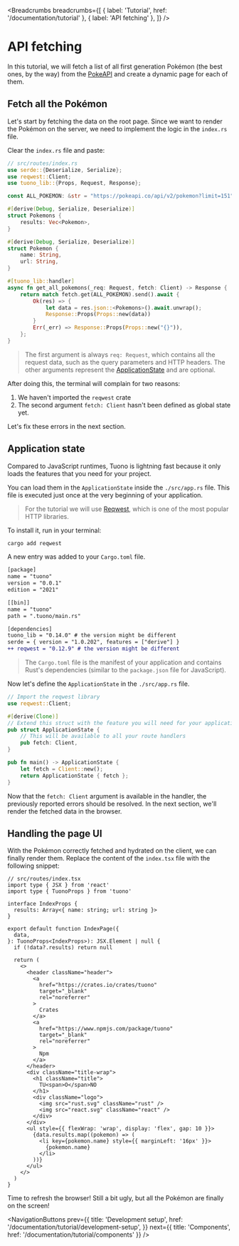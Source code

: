 
<MetaTags
  title="Tuono - API fetching"
  canonical="https://tuono.dev/documentation/tutorial/api-fetching"
  description="Learn how to fetch remote APIs on the backend"
/>


<Breadcrumbs
  breadcrumbs={[
    { label: 'Tutorial', href: '/documentation/tutorial' },
    { label: 'API fetching' },
  ]}
/>

# API fetching

In this tutorial, we will fetch a list of all first generation Pokémon (the best ones, by the way) from the [PokeAPI](https://pokeapi.co/docs/v2) and create a dynamic page for each of them.

## Fetch all the Pokémon

Let's start by fetching the data on the root page.
Since we want to render the Pokémon on the server, we need to implement the logic in the `index.rs` file.

Clear the `index.rs` file and paste:

```rs
// src/routes/index.rs
use serde::{Deserialize, Serialize};
use reqwest::Client;
use tuono_lib::{Props, Request, Response};

const ALL_POKEMON: &str = "https://pokeapi.co/api/v2/pokemon?limit=151";

#[derive(Debug, Serialize, Deserialize)]
struct Pokemons {
    results: Vec<Pokemon>,
}

#[derive(Debug, Serialize, Deserialize)]
struct Pokemon {
    name: String,
    url: String,
}

#[tuono_lib::handler]
async fn get_all_pokemons(_req: Request, fetch: Client) -> Response {
    return match fetch.get(ALL_POKEMON).send().await {
        Ok(res) => {
            let data = res.json::<Pokemons>().await.unwrap();
            Response::Props(Props::new(data))
        }
        Err(_err) => Response::Props(Props::new("{}")),
    };
}
```

> The first argument is always `req: Request`, which contains all the request data, such as the query parameters and HTTP headers.
> The other arguments represent the [ApplicationState](/documentation/application-state) and are optional.

After doing this, the terminal will complain for two reasons:

1. We haven't imported the `reqwest` crate
2. The second argument `fetch: Client` hasn't been defined as global state yet.

Let's fix these errors in the next section.

## Application state

Compared to JavaScript runtimes, Tuono is lightning fast because it only loads the features that you need for your project.

You can load them in the `ApplicationState` inside the `./src/app.rs` file. This file is executed just once at the very beginning of your application.

> For the tutorial we will use [Reqwest](https://docs.rs/reqwest/latest/reqwest/), which is one of the most popular HTTP libraries.

To install it, run in your terminal:

```sh
cargo add reqwest
```

A new entry was added to your `Cargo.toml` file.

```diff
[package]
name = "tuono"
version = "0.0.1"
edition = "2021"

[[bin]]
name = "tuono"
path = ".tuono/main.rs"

[dependencies]
tuono_lib = "0.14.0" # the version might be different
serde = { version = "1.0.202", features = ["derive"] }
++ reqwest = "0.12.9" # the version might be different
```

> The `Cargo.toml` file is the manifest of your application and contains Rust's dependencies
> (similar to the `package.json` file for JavaScript).

Now let's define the `ApplicationState` in the `./src/app.rs` file.

```rs
// Import the reqwest library
use reqwest::Client;

#[derive(Clone)]
// Extend this struct with the feature you will need for your application
pub struct ApplicationState {
    // This will be available to all your route handlers
    pub fetch: Client,
}

pub fn main() -> ApplicationState {
    let fetch = Client::new();
    return ApplicationState { fetch };
}
```

Now that the `fetch: Client` argument is available in the handler, the previously reported errors should be resolved.
In the next section, we'll render the fetched data in the browser.

## Handling the page UI

With the Pokémon correctly fetched and hydrated on the client, we can finally render them.
Replace the content of the `index.tsx` file with the following snippet:

```tsx
// src/routes/index.tsx
import type { JSX } from 'react'
import type { TuonoProps } from 'tuono'

interface IndexProps {
  results: Array<{ name: string; url: string }>
}

export default function IndexPage({
  data,
}: TuonoProps<IndexProps>): JSX.Element | null {
  if (!data?.results) return null

  return (
    <>
      <header className="header">
        <a
          href="https://crates.io/crates/tuono"
          target="_blank"
          rel="noreferrer"
        >
          Crates
        </a>
        <a
          href="https://www.npmjs.com/package/tuono"
          target="_blank"
          rel="noreferrer"
        >
          Npm
        </a>
      </header>
      <div className="title-wrap">
        <h1 className="title">
          TU<span>O</span>NO
        </h1>
        <div className="logo">
          <img src="rust.svg" className="rust" />
          <img src="react.svg" className="react" />
        </div>
      </div>
      <ul style={{ flexWrap: 'wrap', display: 'flex', gap: 10 }}>
        {data.results.map((pokemon) => (
          <li key={pokemon.name} style={{ marginLeft: '16px' }}>
            {pokemon.name}
          </li>
        ))}
      </ul>
    </>
  )
}
```

Time to refresh the browser! Still a bit ugly, but all the Pokémon are finally on the screen!


<NavigationButtons
  prev={{
    title: 'Development setup',
    href: '/documentation/tutorial/development-setup',
  }}
  next={{ title: 'Components', href: '/documentation/tutorial/components' }}
/>
